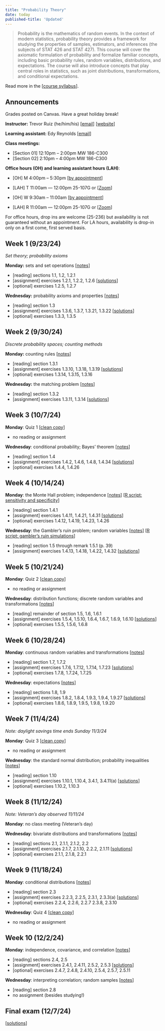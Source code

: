 ```yaml
---
title: "Probability Theory"
date: today
published-title: 'Updated'
---
```


> Probability is the mathematics of random events. In the context of modern statistics, probability theory provides a framework for studying the properties of samples, estimators, and inferences (the subjects of STAT 426 and STAT 427). This course will cover the axiomatic formulation of probability and formalize familiar concepts, including basic probability rules, random variables, distributions, and expectations. The course will also introduce concepts that play central roles in statistics, such as joint distributions, transformations, and conditional expectations.

Read more in the \[[course syllabus](syllabus.qmd)\].

::: callout-note
## Announcements

Grades posted on Canvas. Have a great holiday break!
:::

**Instructor:** Trevor Ruiz (he/him/his) \[[email](mailto:truiz01@calpoly.edu)\] \[[website](https://tdruiz.com)\]

**Learning assistant:** Edy Reynolds \[[email](mailto:ereyno11@calpoly.edu)\]

**Class meetings:**

-   \[Section 01\] 12:10pm -- 2:00pm MW 186-C300
-   \[Section 02\] 2:10pm -- 4:00pm MW 186-C300

**Office hours (OH) and learning assistant hours (LAH)**:

-   \[OH\] M 4:00pm -- 5:30pm \[[by appointment](https://calendly.com/tdruiz/office-hour)\]

-   \[LAH\] T 11:00am — 12:00pm 25-107G or \[[Zoom](https://calpoly.zoom.us/meeting/tZEqdOmurTotEtGX4FobA8L6G35OPN1365v_/ics?icsToken=98tyKuGtqTgqHNeUtxGCRpwMB4jCc-7ztn5aj7d6pEvDDCJyOi-gEbEXHYJRQYuG&meetingMasterEventId=ntLzXygXQRCCVBmRoXir1g)\]

-   \[OH\] W 9:30am -- 11:00am \[[by appointment](https://calendly.com/tdruiz/office-hour)\]

-   \[LAH\] R 11:00am — 12:00pm 25-107G or \[[Zoom](https://calpoly.zoom.us/meeting/tZEqdOmurTotEtGX4FobA8L6G35OPN1365v_/ics?icsToken=98tyKuGtqTgqHNeUtxGCRpwMB4jCc-7ztn5aj7d6pEvDDCJyOi-gEbEXHYJRQYuG&meetingMasterEventId=ntLzXygXQRCCVBmRoXir1g)\]

For office hours, drop ins are welcome (25-236) but availability is not guaranteed without an appointment. For LA hours, availability is drop-in only on a first come, first served basis.

## Week 1 (9/23/24)

*Set theory; probability axioms*

**Monday:** sets and set operations \[[notes](https://drive.google.com/file/d/1BV2lw1i99VfqqXDc2fmhT0eDnRD5400r/view?usp=share_link)\]

-   \[reading\] sections 1.1, 1.2, 1.2.1
-   \[assignment\] exercises 1.2.1, 1.2.2, 1.2.6 \[[solutions](https://drive.google.com/file/d/1-ZPl6lesXsMRxsEY3ZTxfzRCzZ37o_m7/view?usp=sharing)\]
-   \[optional\] exercises 1.2.5, 1.2.7

**Wednesday:** probability axioms and properties \[[notes](https://drive.google.com/file/d/1X8Te5ySowwIvOEcU_tUgJLIht3z0Aa0I/view?usp=sharing)\]

-   \[reading\] section 1.3
-   \[assignment\] exercises 1.3.6, 1.3.7, 1.3.21, 1.3.22 \[[solutions](https://drive.google.com/file/d/1O2E5hTYmW5gNhJHHqBR78RyCVV7VZkfV/view?usp=sharing)\]
-   \[optional\] exercises 1.3.3, 1.3.5

## Week 2 (9/30/24)

*Discrete probability spaces; counting methods*

**Monday:** counting rules \[[notes](https://drive.google.com/file/d/1kIzbfexKgpRP_uyct13dUr6Xg6xcBRw8/view?usp=sharing)\]

-   \[reading\] section 1.3.1
-   \[assignment\] exercises 1.3.10, 1.3.18, 1.3.19 \[[solutions](https://drive.google.com/file/d/1d-gqfTKikT5_r-JTWNhB6B5crX8WW58_/view?usp=sharing)\]
-   \[optional\] exercises 1.3.14, 1.3.15, 1.3.16

**Wednesday:** the matching problem \[[notes](https://drive.google.com/file/d/1VUalbMiHu-fq1rjcNAwEJvayiGnbVd1l/view?usp=sharing)\]

-   \[reading\] section 1.3.2
-   \[assignment\] exercises 1.3.11, 1.3.14 \[[solutions](https://drive.google.com/file/d/1gZ20TQviytRJrgCJnw3jMF8nkNqoNfzI/view?usp=sharing)\]

## Week 3 (10/7/24)

**Monday**: Quiz 1 \[[clean copy](https://drive.google.com/file/d/1--roA76UoTb5g2Ae2JuyA5g3BLHbXu7M/view?usp=sharing)\]

-   no reading or assignment

**Wednesday**: conditional probability; Bayes' theorem \[[notes](https://drive.google.com/file/d/1-NCNPAIqxe6kRS3EAtfMo6LDNF0CXpjg/view?usp=sharing)\]

-   \[reading\] section 1.4
-   \[assignment\] exercises 1.4.2, 1.4.6, 1.4.8, 1.4.34 \[[solutions](https://drive.google.com/file/d/1PvfRxSJGDcgD0ugtiMkqnVWjvYMeahVF/view?usp=sharing)\]
-   \[optional\] exercises 1.4.4, 1.4.26

## Week 4 (10/14/24)

**Monday**: the Monte Hall problem; independence \[[notes](https://drive.google.com/file/d/1j8qctwElyDWb6mdj-9qwdXs2fyra3ATA/view?usp=sharing)\] \[[R script: sensitivity and specificity](scripts/sensitivity-specificity.R)\]

-   \[reading\] section 1.4.1
-   \[assignment\] exercises 1.4.11, 1.4.21, 1.4.31 \[[solutions](https://drive.google.com/file/d/1ArJ2XXokJmRTkFWoTecuiF_GXLBsMBbg/view?usp=sharing)\]
-   \[optional\] exercises 1.4.12, 1.4.19, 1.4.23, 1.4.26

**Wednesday**: the Gambler's ruin problem; random variables \[[notes](https://drive.google.com/file/d/1XQnzzrvpu7xgOBOIwa09z9dcR6tf8Dnv/view?usp=sharing)\] \[[R script: gambler's ruin simulations](scripts/gamblers-ruin.R)\]

-   \[reading\] section 1.5 through remark 1.5.1 (p. 39)
-   \[assignment\] exercises 1.4.13, 1.4.18, 1.4.22, 1.4.32 \[[solutions](https://drive.google.com/file/d/1Qhdwnd-lz8n_0WCy8KBGtzSE0UlbDU95/view?usp=sharing)\]

## Week 5 (10/21/24)

**Monday**: Quiz 2 \[[clean copy](https://drive.google.com/file/d/1-746sLZ9RpOyDQ4-zp-DuKU5kTtLhv58/view?usp=sharing)\]

-   no reading or assignment

**Wednesday**: distribution functions; discrete random variables and transformations \[[notes](https://drive.google.com/file/d/17SLavdKM19r5rtGK8wSbHhounCSiNW3K/view?usp=sharing)\]

-   \[reading\] remainder of section 1.5, 1.6, 1.6.1
-   \[assignment\] exercises 1.5.4, 1.5.10, 1.6.4, 1.6.7, 1.6.9, 1.6.10 \[[solutions](https://drive.google.com/file/d/1fKApE0urk9T3Nkc-dTkUKrKvv5PwsetQ/view?usp=sharing)\]
-   \[optional\] exercises 1.5.5, 1.5.6, 1.6.8

## Week 6 (10/28/24)

**Monday**: continuous random variables and transformations \[[notes](https://drive.google.com/file/d/11TJFxKNDmgxQ-OsUIt1aOM5Po_UKzpkd/view?usp=sharing)\]

-   \[reading\] section 1.7, 1.7.2
-   \[assignment\] exercises 1.7.6, 1.7.12, 1.7.14, 1.7.23 \[[solutions](https://drive.google.com/file/d/15BlzjPfKBNBI0MU9deM3yuHMiDpXP3P-/view?usp=sharing)\]
-   \[optional\] exercises 1.7.8, 1.7.24, 1.7.25

**Wednesday**: expectations \[[notes](https://drive.google.com/file/d/1EuoKoyHLqdtI7M-0pcnfqPUN-Edvm_ac/view?usp=sharing)\]

-   \[reading\] sections 1.8, 1.9
-   \[assignment\] exercises 1.8.2, 1.8.4, 1.9.3, 1.9.4, 1.9.27 \[[solutions](https://drive.google.com/file/d/15_rM5uMS8oN8-WEQ7mz74AMxq9-qFk78/view?usp=sharing)\]
-   \[optional\] exercises 1.8.6, 1.8.9, 1.9.5, 1.9.8, 1.9.20

## Week 7 (11/4/24)

*Note: daylight savings time ends Sunday 11/3/24*

**Monday**: Quiz 3 \[[clean copy](https://drive.google.com/file/d/1-Hq-WxLCku_fWP4-UX08Ulmukccu0tD6/view?usp=sharing)\]

-   no reading or assignment

**Wednesday**: the standard normal distribution; probability inequalities \[[notes](https://drive.google.com/file/d/1GIAiOF_L_0WK16GQBXZVJHzd0u3EaSOy/view?usp=sharing)\]

-   \[reading\] section 1.10
-   \[assignment\] exercises 1.10.1, 1.10.4, 3.4.1, 3.4.11(a) \[[solutions](https://drive.google.com/file/d/1N-ZIOiimg5mHXvru5iCKDQs4Rx5mEL3F/view?usp=sharing)\]
-   \[optional\] exercises 1.10.2, 1.10.3

## Week 8 (11/12/24)

*Note: Veteran's day observed 11/11/24*

**Monday**: no class meeting (Veteran's day)

**Wednesday**: bivariate distributions and transformations \[[notes](https://drive.google.com/file/d/1aMs6P7Gx3Gk7VJfn3JB0eZWNkOBk7Sdk/view?usp=sharing)\]

-   \[reading\] sections 2.1, 2.1.1, 2.1.2, 2.2
-   \[assignment\] exercises 2.1.7, 2.1.10, 2.2.2, 2.1.11 \[[solutions](https://drive.google.com/file/d/128Mddsuju3Z8112_LplYqcyYpkU2uJku/view?usp=sharing)\]
-   \[optional\] exercises 2.1.1, 2.1.8, 2.2.1

## Week 9 (11/18/24)

**Monday**: conditional distributions \[[notes](https://drive.google.com/file/d/1KTU3lTPgLqObvkprEDeGzwcxoOMmP6La/view?usp=sharing)\]

-   \[reading\] section 2.3
-   \[assignment\] exercises 2.2.3, 2.2.5, 2.3.1, 2.3.3(a) \[[solutions](https://drive.google.com/file/d/1KA-4DIR86UIolJ4w-7cFVNkgaEcwdNms/view?usp=sharing)\]
-   \[optional\] exercises 2.2.4, 2.2.6, 2.2.7 2.3.8, 2.3.10

**Wednesday**: Quiz 4 \[[clean copy](https://drive.google.com/file/d/1-MZpNtji0ZKUFF1GR4CFCALix875xwrk/view?usp=sharing)\]

-   no reading or assignment

## Week 10 (12/2/24)

**Monday**: independence, covariance, and correlation \[[notes](https://drive.google.com/file/d/19-nJ_4c9bBcoK7O7Ps0GLHLv39KVGHow/view?usp=sharing)\]

-   \[reading\] sections 2.4, 2.5
-   \[assignment\] exercises 2.4.1, 2.4.11, 2.5.2, 2.5.3 \[[solutions](https://drive.google.com/file/d/13SvHKEBUv3YfKa_oTknaeENOVQ269XS8/view?usp=sharing)\]
-   \[optional\] exercises 2.4.7, 2.4.8, 2.4.10, 2.5.4, 2.5.7, 2.5.11

**Wednesday**: interpreting correlation; random samples \[[notes](https://drive.google.com/file/d/1_dksx6PSxNBwYdetONZD0L6meATN7Q4C/view?usp=sharing)\]

-   \[reading\] section 2.8
-   no assignment (besides studying!)

## Final exam (12/7/24)

\[[solutions](https://drive.google.com/file/d/15qc0Us50GvpfBRnUX8MZ7u4XCkQF2AdD/view?usp=sharing)\]
